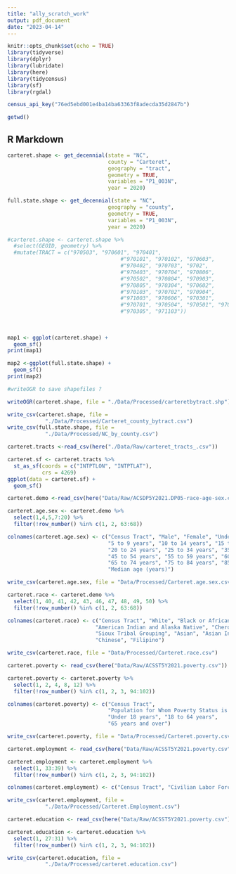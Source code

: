 ```yaml
---
title: "ally_scratch_work"
output: pdf_document
date: "2023-04-14"
---
```


```r
knitr::opts_chunk$set(echo = TRUE)
library(tidyverse)
library(dplyr)
library(lubridate)
library(here)
library(tidycensus)
library(sf)
library(rgdal)

census_api_key("76ed5ebd001e4ba14ba63363f8adecda35d2847b")

getwd()
```

## R Markdown
```r

carteret.shape <- get_decennial(state = "NC", 
                                county = "Carteret",
                                geography = "tract",
                                geometry = TRUE,
                                variables = "P1_003N",
                                year = 2020)

full.state.shape <- get_decennial(state = "NC", 
                                geography = "county",
                                geometry = TRUE,
                                variables = "P1_003N",
                                year = 2020)

#carteret.shape <- carteret.shape %>%
  #select(GEOID, geometry) %>%
  #mutate(TRACT = c("970503", "970601", "970401",
                                    #"970101", "970102", "970603",
                                    #"970402", "970703", "9702", 
                                    #"970403", "970704", "970806",
                                    #"970502", "970804", "970903",
                                    #"970805", "970304", "970602",
                                    #"970103", "970702", "970904", 
                                    #"971003", "970606", "970301",
                                    #"970701", "970504", "970501", "970801", 
                                    #"970305", "971103"))
  
  
  
map1 <- ggplot(carteret.shape) +
  geom_sf()
print(map1)

map2 <-ggplot(full.state.shape) +
  geom_sf()
print(map2)

#writeOGR to save shapefiles ? 

writeOGR(carteret.shape, file = "./Data/Processed/carteretbytract.shp")

write_csv(carteret.shape, file = 
            "./Data/Processed/Carteret_county_bytract.csv")
write_csv(full.state.shape, file = 
            "./Data/Processed/NC_by_county.csv")

carteret.tracts <-read_csv(here("./Data/Raw/carteret_tracts_.csv"))

carteret.sf <- carteret.tracts %>%
  st_as_sf(coords = c("INTPTLON", "INTPTLAT"), 
           crs = 4269)
ggplot(data = carteret.sf) +
  geom_sf()

```

```r

carteret.demo <-read_csv(here("Data/Raw/ACSDP5Y2021.DP05-race-age-sex.csv"))

carteret.age.sex <- carteret.demo %>%
  select(1,4,5,7:20) %>%
  filter(!row_number() %in% c(1, 2, 63:68))

colnames(carteret.age.sex) <- c("Census Tract", "Male", "Female", "Under 5 years",
                                "5 to 9 years", "10 to 14 years", "15 to 19 years",
                                "20 to 24 years", "25 to 34 years", "35 to 44 years",
                                "45 to 54 years", "55 to 59 years", "60 to 64 years",
                                "65 to 74 years", "75 to 84 years", "85 years and over",
                                "Median age (years)")

write_csv(carteret.age.sex, file = "Data/Processed/Carteret.age.sex.csv")

carteret.race <- carteret.demo %>%
  select(1, 40, 41, 42, 43, 46, 47, 48, 49, 50) %>%
  filter(!row_number() %in% c(1, 2, 63:68))

colnames(carteret.race) <- c("Census Tract", "White", "Black or African American",
                            "American Indian and Alaska Native", "Cherokee Tribal Grouping",
                            "Sioux Tribal Grouping", "Asian", "Asian Indian", 
                            "Chinese", "Filipino")

write_csv(carteret.race, file = "Data/Processed/Carteret.race.csv")

carteret.poverty <- read_csv(here("Data/Raw/ACSST5Y2021.poverty.csv"))

carteret.poverty <- carteret.poverty %>%
  select(1, 2, 4, 8, 12) %>%
  filter(!row_number() %in% c(1, 2, 3, 94:102))

colnames(carteret.poverty) <- c("Census Tract", 
                                "Population for Whom Poverty Status is Determined",
                                "Under 18 years", "18 to 64 years", 
                                "65 years and over")

write_csv(carteret.poverty, file = "Data/Processed/Carteret.poverty.csv")

carteret.employment <- read_csv(here("Data/Raw/ACSST5Y2021.poverty.csv"))

carteret.employment <- carteret.employment %>%
  select(1, 33:39) %>%
  filter(!row_number() %in% c(1, 2, 3, 94:102))

colnames(carteret.employment) <- c("Census Tract", "Civilian Labor Force 16 Years and Over", "Employed", "Male","Female", "Unemployed", "Male", "Female")

write_csv(carteret.employment, file = 
            "./Data/Processed/Carteret.Employment.csv")

carteret.education <- read_csv(here("Data/Raw/ACSST5Y2021.poverty.csv"))

carteret.education <- carteret.education %>%
  select(1, 27:31) %>%
  filter(!row_number() %in% c(1, 2, 3, 94:102))

write_csv(carteret.education, file = 
            "./Data/Processed/carteret.education.csv")

```

